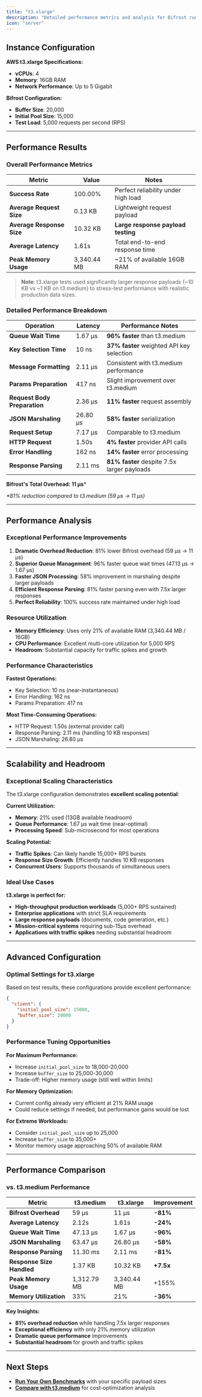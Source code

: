 ```yaml
---
title: "t3.xlarge"
description: "Detailed performance metrics and analysis for Bifrost running on AWS t3.xlarge instances (4 vCPUs, 16GB RAM)."
icon: "server"
---
```


## Instance Configuration

**AWS t3.xlarge Specifications:**
- **vCPUs**: 4
- **Memory**: 16GB RAM
- **Network Performance**: Up to 5 Gigabit

**Bifrost Configuration:**
- **Buffer Size**: 20,000
- **Initial Pool Size**: 15,000
- **Test Load**: 5,000 requests per second (RPS)

---

## Performance Results

### **Overall Performance Metrics**

| Metric | Value | Notes |
|--------|-------|--------|
| **Success Rate** | 100.00% | Perfect reliability under high load |
| **Average Request Size** | 0.13 KB | Lightweight request payload |
| **Average Response Size** | 10.32 KB | **Large response payload testing** |
| **Average Latency** | 1.61s | Total end-to-end response time |
| **Peak Memory Usage** | 3,340.44 MB | ~21% of available 16GB RAM |

> **Note**: t3.xlarge tests used significantly larger response payloads (~10 KB vs ~1 KB on t3.medium) to stress-test performance with realistic production data sizes.

### **Detailed Performance Breakdown**

| Operation | Latency | Performance Notes |
|-----------|---------|-------------------|
| **Queue Wait Time** | 1.67 µs | **96% faster** than t3.medium |
| **Key Selection Time** | 10 ns | **37% faster** weighted API key selection |
| **Message Formatting** | 2.11 µs | Consistent with t3.medium performance |
| **Params Preparation** | 417 ns | Slight improvement over t3.medium |
| **Request Body Preparation** | 2.36 µs | **11% faster** request assembly |
| **JSON Marshaling** | 26.80 µs | **58% faster** serialization |
| **Request Setup** | 7.17 µs | Comparable to t3.medium |
| **HTTP Request** | 1.50s | **4% faster** provider API calls |
| **Error Handling** | 162 ns | **14% faster** error processing |
| **Response Parsing** | 2.11 ms | **81% faster** despite 7.5x larger payloads |

**Bifrost's Total Overhead: 11 µs***

*\*81% reduction compared to t3.medium (59 µs → 11 µs)*

---

## Performance Analysis

### **Exceptional Performance Improvements**

1. **Dramatic Overhead Reduction**: 81% lower Bifrost overhead (59 µs → 11 µs)
2. **Superior Queue Management**: 96% faster queue wait times (47.13 µs → 1.67 µs)  
3. **Faster JSON Processing**: 58% improvement in marshaling despite larger payloads
4. **Efficient Response Parsing**: 81% faster parsing even with 7.5x larger responses
5. **Perfect Reliability**: 100% success rate maintained under high load

### **Resource Utilization**

- **Memory Efficiency**: Uses only 21% of available RAM (3,340.44 MB / 16GB)
- **CPU Performance**: Excellent multi-core utilization for 5,000 RPS
- **Headroom**: Substantial capacity for traffic spikes and growth

### **Performance Characteristics**

**Fastest Operations:**
- Key Selection: 10 ns (near-instantaneous)
- Error Handling: 162 ns  
- Params Preparation: 417 ns

**Most Time-Consuming Operations:**
- HTTP Request: 1.50s (external provider call)
- Response Parsing: 2.11 ms (handling 10 KB responses)
- JSON Marshaling: 26.80 µs

---

## Scalability and Headroom

### **Exceptional Scaling Characteristics**

The t3.xlarge configuration demonstrates **excellent scaling potential**:

**Current Utilization:**
- **Memory**: 21% used (13GB available headroom)
- **Queue Performance**: 1.67 µs wait time (near-optimal)
- **Processing Speed**: Sub-microsecond for most operations

**Scaling Potential:**
- **Traffic Spikes**: Can likely handle 15,000+ RPS bursts
- **Response Size Growth**: Efficiently handles 10 KB responses
- **Concurrent Users**: Supports thousands of simultaneous users

### **Ideal Use Cases**

**t3.xlarge is perfect for:**
- **High-throughput production workloads** (5,000+ RPS sustained)
- **Enterprise applications** with strict SLA requirements
- **Large response payloads** (documents, code generation, etc.)
- **Mission-critical systems** requiring sub-15µs overhead
- **Applications with traffic spikes** needing substantial headroom

---

## Advanced Configuration

### **Optimal Settings for t3.xlarge**

Based on test results, these configurations provide excellent performance:

```json
{
  "client": {
    "initial_pool_size": 15000,
    "buffer_size": 20000
  }
}
```

### **Performance Tuning Opportunities**

**For Maximum Performance:**
- Increase `initial_pool_size` to 18,000-20,000
- Increase `buffer_size` to 25,000-30,000
- Trade-off: Higher memory usage (still well within limits)

**For Memory Optimization:**
- Current config already very efficient at 21% RAM usage
- Could reduce settings if needed, but performance gains would be lost

**For Extreme Workloads:**
- Consider `initial_pool_size` up to 25,000
- Increase `buffer_size` to 35,000+
- Monitor memory usage approaching 50% of available RAM

---

## Performance Comparison

### **vs. t3.medium Performance**

| Metric | t3.medium | t3.xlarge | Improvement |
|--------|-----------|-----------|-------------|
| **Bifrost Overhead** | 59 µs | 11 µs | **-81%** |
| **Average Latency** | 2.12s | 1.61s | **-24%** |
| **Queue Wait Time** | 47.13 µs | 1.67 µs | **-96%** |
| **JSON Marshaling** | 63.47 µs | 26.80 µs | **-58%** |
| **Response Parsing** | 11.30 ms | 2.11 ms | **-81%** |
| **Response Size Handled** | 1.37 KB | 10.32 KB | **+7.5x** |
| **Peak Memory Usage** | 1,312.79 MB | 3,340.44 MB | +155% |
| **Memory Utilization** | 33% | 21% | **-36%** |

**Key Insights:**
- **81% overhead reduction** while handling 7.5x larger responses
- **Exceptional efficiency** with only 21% memory utilization
- **Dramatic queue performance** improvements
- **Substantial headroom** for growth and traffic spikes

---

## Next Steps

- **[Run Your Own Benchmarks](./run-your-own-benchmarks)** with your specific payload sizes
- **[Compare with t3.medium](./t3.medium)** for cost-optimization analysis
